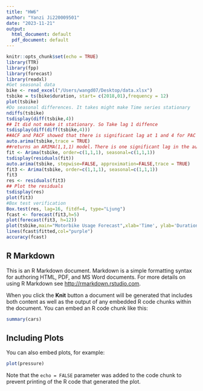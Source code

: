 ```yaml
---
title: "HW6"
author: "Yanzi Ji220009501"
date: "2023-11-21"
output:
  html_document: default
  pdf_document: default
---
```


```r
knitr::opts_chunk$set(echo = TRUE)
library(TTR)
library(fpp)
library(forecast)
library(readxl)
#Get seasonal data
bike <- read_excel("/Users/wangd07/Desktop/data.xlsx")
tsbike = ts(bike$duration, start= c(2018,01),frequency = 12)
plot(tsbike)
#Do seasonal differences. It takes might make Time series stationary
ndiffs(tsbike)
tsdisplay(diff(tsbike,4))
## It did not make it stationary. So Take lag 1 diffence
tsdisplay(diff(diff(tsbike,4)))
##ACF and PACF showed that there is significant lag at 1 and 4 for PAC
auto.arima(tsbike,trace = TRUE)
##returns an ARIMA(1,1,1) model，There is one significant lag in the autoregressive part of the model.The data needed to be differenced once to achieve stationarity.There is one significant lags in the moving average part of the model.
fit <- Arima(tsbike, order=c(1,1,1), seasonal=c(1,1,1))
tsdisplay(residuals(fit))
auto.arima(tsbike, stepwise=FALSE, approximation=FALSE,trace = TRUE)
fit3 <- Arima(tsbike, order=c(1,1,1), seasonal=c(1,1,1))
fit3
res <- residuals(fit3)
## Plot the residuals
tsdisplay(res)
plot(fit3)
#Box test verification
Box.test(res, lag=16, fitdf=4, type="Ljung")
fcast <- forecast(fit3,h=5)
plot(forecast(fit3, h=12))
plot(tsbike,main="Motorbike Usage Forecast",xlab='Time', ylab='Duration')
lines(fcast$fitted,col="purple")
accuracy(fcast)
```

## R Markdown

This is an R Markdown document. Markdown is a simple formatting syntax for authoring HTML, PDF, and MS Word documents. For more details on using R Markdown see <http://rmarkdown.rstudio.com>.

When you click the **Knit** button a document will be generated that includes both content as well as the output of any embedded R code chunks within the document. You can embed an R code chunk like this:

```r
summary(cars)
```

## Including Plots

You can also embed plots, for example:

```r
plot(pressure)
```

Note that the `echo = FALSE` parameter was added to the code chunk to prevent printing of the R code that generated the plot.
